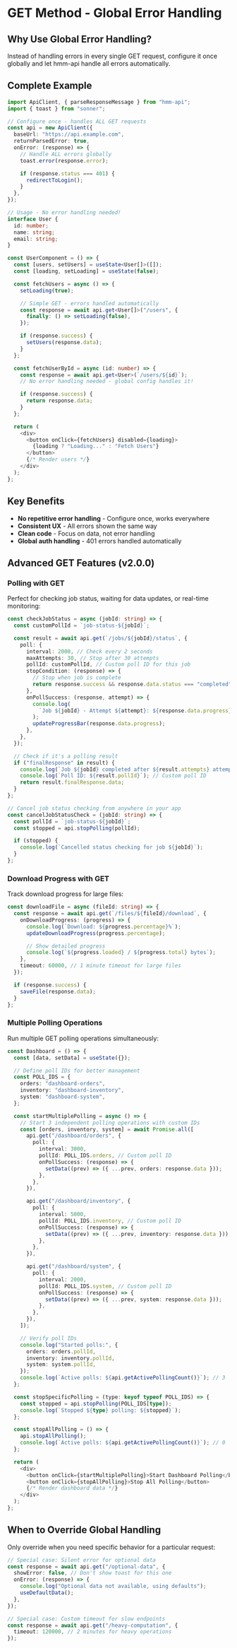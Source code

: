 # GET Method - Global Error Handling

## Why Use Global Error Handling?

Instead of handling errors in every single GET request, configure it once globally and let hmm-api handle all errors automatically.

## Complete Example

```typescript
import ApiClient, { parseResponseMessage } from "hmm-api";
import { toast } from "sonner";

// Configure once - handles ALL GET requests
const api = new ApiClient({
  baseUrl: "https://api.example.com",
  returnParsedError: true,
  onError: (response) => {
    // Handle ALL errors globally
    toast.error(response.error);

    if (response.status === 401) {
      redirectToLogin();
    }
  },
});

// Usage - No error handling needed!
interface User {
  id: number;
  name: string;
  email: string;
}

const UserComponent = () => {
  const [users, setUsers] = useState<User[]>([]);
  const [loading, setLoading] = useState(false);

  const fetchUsers = async () => {
    setLoading(true);

    // Simple GET - errors handled automatically
    const response = await api.get<User[]>("/users", {
      finally: () => setLoading(false),
    });

    if (response.success) {
      setUsers(response.data);
    }
  };

  const fetchUserById = async (id: number) => {
    const response = await api.get<User>(`/users/${id}`);
    // No error handling needed - global config handles it!

    if (response.success) {
      return response.data;
    }
  };

  return (
    <div>
      <button onClick={fetchUsers} disabled={loading}>
        {loading ? "Loading..." : "Fetch Users"}
      </button>
      {/* Render users */}
    </div>
  );
};
```

## Key Benefits

- **No repetitive error handling** - Configure once, works everywhere
- **Consistent UX** - All errors shown the same way
- **Clean code** - Focus on data, not error handling
- **Global auth handling** - 401 errors handled automatically

## Advanced GET Features (v2.0.0)

### Polling with GET

Perfect for checking job status, waiting for data updates, or real-time monitoring:

```typescript
const checkJobStatus = async (jobId: string) => {
  const customPollId = `job-status-${jobId}`;

  const result = await api.get(`/jobs/${jobId}/status`, {
    poll: {
      interval: 2000, // Check every 2 seconds
      maxAttempts: 30, // Stop after 30 attempts
      pollId: customPollId, // Custom poll ID for this job
      stopCondition: (response) => {
        // Stop when job is complete
        return response.success && response.data.status === "completed";
      },
      onPollSuccess: (response, attempt) => {
        console.log(
          `Job ${jobId} - Attempt ${attempt}: ${response.data.progress}%`
        );
        updateProgressBar(response.data.progress);
      },
    },
  });

  // Check if it's a polling result
  if ("finalResponse" in result) {
    console.log(`Job ${jobId} completed after ${result.attempts} attempts`);
    console.log(`Poll ID: ${result.pollId}`); // Custom poll ID
    return result.finalResponse.data;
  }
};

// Cancel job status checking from anywhere in your app
const cancelJobStatusCheck = (jobId: string) => {
  const pollId = `job-status-${jobId}`;
  const stopped = api.stopPolling(pollId);

  if (stopped) {
    console.log(`Cancelled status checking for job ${jobId}`);
  }
};
```

### Download Progress with GET

Track download progress for large files:

```typescript
const downloadFile = async (fileId: string) => {
  const response = await api.get(`/files/${fileId}/download`, {
    onDownloadProgress: (progress) => {
      console.log(`Download: ${progress.percentage}%`);
      updateDownloadProgress(progress.percentage);

      // Show detailed progress
      console.log(`${progress.loaded} / ${progress.total} bytes`);
    },
    timeout: 60000, // 1 minute timeout for large files
  });

  if (response.success) {
    saveFile(response.data);
  }
};
```

### Multiple Polling Operations

Run multiple GET polling operations simultaneously:

```typescript
const Dashboard = () => {
  const [data, setData] = useState({});

  // Define poll IDs for better management
  const POLL_IDS = {
    orders: "dashboard-orders",
    inventory: "dashboard-inventory",
    system: "dashboard-system",
  };

  const startMultiplePolling = async () => {
    // Start 3 independent polling operations with custom IDs
    const [orders, inventory, system] = await Promise.all([
      api.get("/dashboard/orders", {
        poll: {
          interval: 3000,
          pollId: POLL_IDS.orders, // Custom poll ID
          onPollSuccess: (response) => {
            setData((prev) => ({ ...prev, orders: response.data }));
          },
        },
      }),

      api.get("/dashboard/inventory", {
        poll: {
          interval: 5000,
          pollId: POLL_IDS.inventory, // Custom poll ID
          onPollSuccess: (response) => {
            setData((prev) => ({ ...prev, inventory: response.data }));
          },
        },
      }),

      api.get("/dashboard/system", {
        poll: {
          interval: 2000,
          pollId: POLL_IDS.system, // Custom poll ID
          onPollSuccess: (response) => {
            setData((prev) => ({ ...prev, system: response.data }));
          },
        },
      }),
    ]);

    // Verify poll IDs
    console.log("Started polls:", {
      orders: orders.pollId,
      inventory: inventory.pollId,
      system: system.pollId,
    });
    console.log(`Active polls: ${api.getActivePollingCount()}`); // 3
  };

  const stopSpecificPolling = (type: keyof typeof POLL_IDS) => {
    const stopped = api.stopPolling(POLL_IDS[type]);
    console.log(`Stopped ${type} polling: ${stopped}`);
  };

  const stopAllPolling = () => {
    api.stopAllPolling();
    console.log(`Active polls: ${api.getActivePollingCount()}`); // 0
  };

  return (
    <div>
      <button onClick={startMultiplePolling}>Start Dashboard Polling</button>
      <button onClick={stopAllPolling}>Stop All Polling</button>
      {/* Render dashboard data */}
    </div>
  );
};
```

## When to Override Global Handling

Only override when you need specific behavior for a particular request:

```typescript
// Special case: Silent error for optional data
const response = await api.get("/optional-data", {
  showError: false, // Don't show toast for this one
  onError: (response) => {
    console.log("Optional data not available, using defaults");
    useDefaultData();
  },
});

// Special case: Custom timeout for slow endpoints
const response = await api.get("/heavy-computation", {
  timeout: 120000, // 2 minutes for heavy operations
});
```
